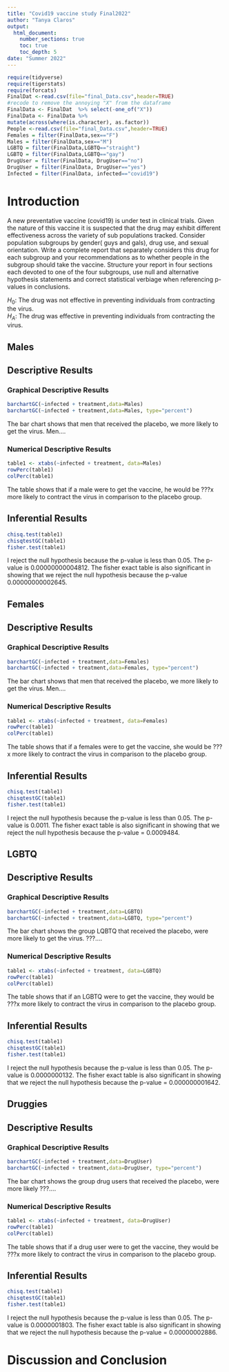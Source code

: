 ```yaml
---
title: "Covid19 vaccine study Final2022"
author: "Tanya Claros"
output: 
  html_document:
    number_sections: true
    toc: true
    toc_depth: 5
date: "Summer 2022" 
---
```


```r
require(tidyverse)
require(tigerstats)
require(forcats)
FinalDat <-read.csv(file="final_Data.csv",header=TRUE)
#recode to remove the annoying "X" from the dataframe
FinalData <- FinalDat  %>% select(-one_of("X"))
FinalData <- FinalData %>%
mutate(across(where(is.character), as.factor))
People <-read.csv(file="final_Data.csv",header=TRUE)
Females = filter(FinalData,sex=="F")
Males = filter(FinalData,sex=="M")
LGBTQ = filter(FinalData,LGBTQ=="straight")
LGBTQ = filter(FinalData,LGBTQ=="gay")
DrugUser = filter(FinalData, DrugUser=="no")
DrugUser = filter(FinalData, DrugUser=="yes")
Infected = filter(FinalData, infected=="covid19")
```

# Introduction

A new  preventative vaccine (covid19) is under test in clinical trials. Given the nature of this vaccine it is suspected that the drug may exhibit different effectiveness across the variety of sub populations tracked. Consider population subgroups by gender( guys and gals), drug use, and sexual orientation. Write a complete report that separately considers this drug for each subgroup and your recommendations as to whether people in the subgroup should take the vaccine. Structure your report in four sections each devoted to one of the four subgroups, use null and alternative hypothesis statements and correct statistical verbiage when referencing p-values in conclusions.
  
$H_0$: The drug was not effective in preventing individuals from contracting the virus.   
$H_A$: The drug was effective in preventing individuals from contracting the virus.  

## Males

## Descriptive Results

### Graphical Descriptive Results
  
```r
barchartGC(~infected + treatment,data=Males)
barchartGC(~infected + treatment,data=Males, type="percent")

```  
  
The bar chart shows that men that received the placebo, we more likely to get the virus. Men....

### Numerical Descriptive Results

```r
table1 <- xtabs(~infected + treatment, data=Males)
rowPerc(table1)
colPerc(table1)
```  
  
The table shows that if a male were to get the vaccine, he would be ???x more likely to contract the virus in comparison to the placebo group.    
  
## Inferential Results
 
```r
chisq.test(table1)
chisqtestGC(table1)
fisher.test(table1)
```  
  
I reject the null hypothesis because the p-value is less than 0.05. The p-value is 0.00000000004812. The fisher exact table is also significant in showing that we reject the null hypothesis because the p-value 0.00000000002645.    

## Females

## Descriptive Results

### Graphical Descriptive Results
  
```r
barchartGC(~infected + treatment,data=Females)
barchartGC(~infected + treatment,data=Females, type="percent")

```  
  
The bar chart shows that men that received the placebo, we more likely to get the virus. Men....

### Numerical Descriptive Results

```r
table1 <- xtabs(~infected + treatment, data=Females)
rowPerc(table1)
colPerc(table1)
```    
  
The table shows that if a females were to get the vaccine, she would be ???x more likely to contract the virus in comparison to the placebo group.    
  
## Inferential Results
 
```r
chisq.test(table1)
chisqtestGC(table1)
fisher.test(table1)
```  
   
I reject the null hypothesis because the p-value is less than 0.05. The p-value is 0.0011. The fisher exact table is also significant in showing that we reject the null hypothesis because the p-value = 0.0009484.     
   
## LGBTQ

## Descriptive Results

### Graphical Descriptive Results
  
```r
barchartGC(~infected + treatment,data=LGBTQ)
barchartGC(~infected + treatment,data=LGBTQ, type="percent")

```  
  
The bar chart shows the group LQBTQ that received the placebo, were more likely to get the virus. ???....

### Numerical Descriptive Results

```r
table1 <- xtabs(~infected + treatment, data=LGBTQ)
rowPerc(table1)
colPerc(table1)
```      
  
The table shows that if an LGBTQ were to get the vaccine, they would be ???x more likely to contract the virus in comparison to the placebo group.    
  
## Inferential Results
 
```r
chisq.test(table1)
chisqtestGC(table1)
fisher.test(table1)
```    
  
I reject the null hypothesis because the p-value is less than 0.05. The p-value is 0.0000000132. The fisher exact table is also significant in showing that we reject the null hypothesis because the p-value = 0.000000001642.   
  
## Druggies

## Descriptive Results

### Graphical Descriptive Results
  
```r
barchartGC(~infected + treatment,data=DrugUser)
barchartGC(~infected + treatment,data=DrugUser, type="percent")

```  
  
The bar chart shows the group drug users that received the placebo, were more likely ???....

### Numerical Descriptive Results

```r
table1 <- xtabs(~infected + treatment, data=DrugUser)
rowPerc(table1)
colPerc(table1)
```        
  
The table shows that if a drug user were to get the vaccine, they would be ???x more likely to contract the virus in comparison to the placebo group.    
  
## Inferential Results
 
```r
chisq.test(table1)
chisqtestGC(table1)
fisher.test(table1)
```      
  
I reject the null hypothesis because the p-value is less than 0.05. The p-value is 0.0000001803. The fisher exact table is also significant in showing that we reject the null hypothesis because the p-value = 0.00000002886.   

# Discussion and Conclusion
